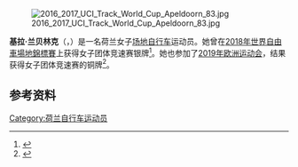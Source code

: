 {{Expand language|1=nl|time=2020-10-20T19:47:56+00:00}}

[[File:2016_2017_UCI_Track_World_Cup_Apeldoorn_83.jpg|thumb]]

'''基拉·兰贝林克'''（{{lang-nl|Kyra Lamberink}}，{{bd|1996年|4月15日||}}）是一名荷兰女子[[场地自行车|场地自行车]]运动员。她曾在[[2018年世界自由車場地錦標賽|2018年世界自由車場地錦標賽]]上获得女子团体竞速赛银牌<ref>{{cite web|url=http://www.tissottiming.com/File/0003100002020403FFFFFFFFFFFFFF02|title=Women's team sprint results|work=Tissot Timing|date=2018-02-28|accessdate=2018-03-18|archiveurl=https://web.archive.org/web/20180301044516/http://www.tissottiming.com/File/0003100002020403FFFFFFFFFFFFFF02|archivedate=2018-03-01|dead-url=no}}</ref>。她也参加了[[2019年欧洲运动会|2019年欧洲运动会]]，结果获得女子团体竞速赛的铜牌<ref>{{cite web|url=http://www.uec.ch/resources/Olympics%20EuroGames/Minsk%20Results%20Book.pdf|title=Cycling − Track − Results book|work=UEC|date=2019-06-30|accessdate=2020-09-21|archiveurl=https://web.archive.org/web/20190712152443/http://www.uec.ch/resources/Olympics%20EuroGames/Minsk%20Results%20Book.pdf|archivedate=2019-07-12|dead-url=no}}</ref>。

==参考资料==
{{reflist}}

{{Authority control}}
{{DEFAULTSORT:Lamberink, Kyra}}
[[Category:荷兰自行车运动员|Category:荷兰自行车运动员]]